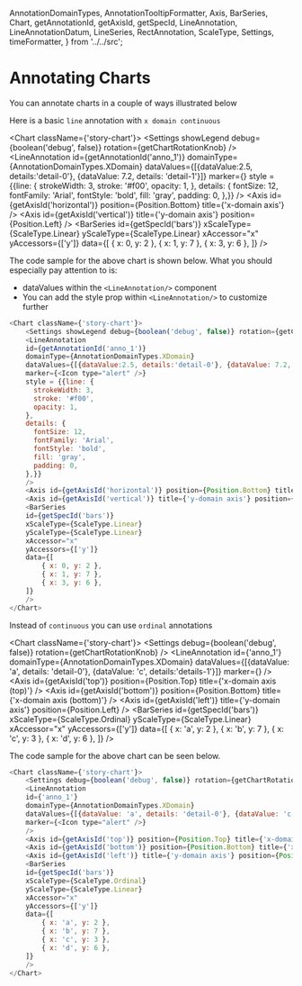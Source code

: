   AnnotationDomainTypes,
  AnnotationTooltipFormatter,
  Axis,
  BarSeries,
  Chart,
  getAnnotationId,
  getAxisId,
  getSpecId,
  LineAnnotation,
  LineAnnotationDatum,
  LineSeries,
  RectAnnotation,
  ScaleType,
  Settings,
  timeFormatter,
} from '../../src';

<Meta title="Types of charts/Bar Charts/Annotating Bar Charts" />

# Annotating Charts

You can annotate charts in a couple of ways illustrated below

Here is a basic `line` annotation with `x domain continuous`

<Chart className={'story-chart'}>
    <Settings showLegend debug={boolean('debug', false)} rotation={getChartRotationKnob} />
    <LineAnnotation
    id={getAnnotationId('anno_1')}
    domainType={AnnotationDomainTypes.XDomain}
    dataValues={[{dataValue:2.5, details:'detail-0'}, {dataValue: 7.2, details: 'detail-1'}]}
    marker={<Icon type="alert" />}
    style = {{line: {
      strokeWidth: 3,
      stroke: '#f00',
      opacity: 1,
    },
    details: {
      fontSize: 12,
      fontFamily: 'Arial',
      fontStyle: 'bold',
      fill: 'gray',
      padding: 0,
    },}}
    />
    <Axis id={getAxisId('horizontal')} position={Position.Bottom} title={'x-domain axis'} />
    <Axis id={getAxisId('vertical')} title={'y-domain axis'} position={Position.Left} />
    <BarSeries
    id={getSpecId('bars')}
    xScaleType={ScaleType.Linear}
    yScaleType={ScaleType.Linear}
    xAccessor="x"
    yAccessors={['y']}
    data={[
        { x: 0, y: 2 },
        { x: 1, y: 7 },
        { x: 3, y: 6 },
    ]}
    />
</Chart>

The code sample for the above chart is shown below. What you should especially pay attention to is:
* dataValues within the `<LineAnnotation/>` component 
* You can add the style prop within `<LineAnnotation/>` to customize further

```js
<Chart className={'story-chart'}>
    <Settings showLegend debug={boolean('debug', false)} rotation={getChartRotationKnob} />
    <LineAnnotation
    id={getAnnotationId('anno_1')}
    domainType={AnnotationDomainTypes.XDomain}
    dataValues={[{dataValue:2.5, details:'detail-0'}, {dataValue: 7.2, details: 'detail-1'}]}
    marker={<Icon type="alert" />}
    style = {{line: {
      strokeWidth: 3,
      stroke: '#f00',
      opacity: 1,
    },
    details: {
      fontSize: 12,
      fontFamily: 'Arial',
      fontStyle: 'bold',
      fill: 'gray',
      padding: 0,
    },}}
    />
    <Axis id={getAxisId('horizontal')} position={Position.Bottom} title={'x-domain axis'} />
    <Axis id={getAxisId('vertical')} title={'y-domain axis'} position={Position.Left} />
    <BarSeries
    id={getSpecId('bars')}
    xScaleType={ScaleType.Linear}
    yScaleType={ScaleType.Linear}
    xAccessor="x"
    yAccessors={['y']}
    data={[
        { x: 0, y: 2 },
        { x: 1, y: 7 },
        { x: 3, y: 6 },
    ]}
    />
</Chart>
```

Instead of `continuous` you can use `ordinal` annotations

<Chart className={'story-chart'}>
    <Settings debug={boolean('debug', false)} rotation={getChartRotationKnob} />
    <LineAnnotation
    id={'anno_1'}
    domainType={AnnotationDomainTypes.XDomain}
    dataValues={[{dataValue: 'a', details: 'detail-0'}, {dataValue: 'c', details:'details-1'}]}
    marker={<Icon type="alert" />}
    />
    <Axis id={getAxisId('top')} position={Position.Top} title={'x-domain axis (top)'} />
    <Axis id={getAxisId('bottom')} position={Position.Bottom} title={'x-domain axis (bottom)'} />
    <Axis id={getAxisId('left')} title={'y-domain axis'} position={Position.Left} />
    <BarSeries
    id={getSpecId('bars')}
    xScaleType={ScaleType.Ordinal}
    yScaleType={ScaleType.Linear}
    xAccessor="x"
    yAccessors={['y']}
    data={[
        { x: 'a', y: 2 },
        { x: 'b', y: 7 },
        { x: 'c', y: 3 },
        { x: 'd', y: 6 },
    ]}
    />
</Chart>

The code sample for the above chart can be seen below. 

```js
<Chart className={'story-chart'}>
    <Settings debug={boolean('debug', false)} rotation={getChartRotationKnob} />
    <LineAnnotation
    id={'anno_1'}
    domainType={AnnotationDomainTypes.XDomain}
    dataValues={[{dataValue: 'a', details: 'detail-0'}, {dataValue: 'c', details:'details-1'}]}
    marker={<Icon type="alert" />}
    />
    <Axis id={getAxisId('top')} position={Position.Top} title={'x-domain axis (top)'} />
    <Axis id={getAxisId('bottom')} position={Position.Bottom} title={'x-domain axis (bottom)'} />
    <Axis id={getAxisId('left')} title={'y-domain axis'} position={Position.Left} />
    <BarSeries
    id={getSpecId('bars')}
    xScaleType={ScaleType.Ordinal}
    yScaleType={ScaleType.Linear}
    xAccessor="x"
    yAccessors={['y']}
    data={[
        { x: 'a', y: 2 },
        { x: 'b', y: 7 },
        { x: 'c', y: 3 },
        { x: 'd', y: 6 },
    ]}
    />
</Chart>
```